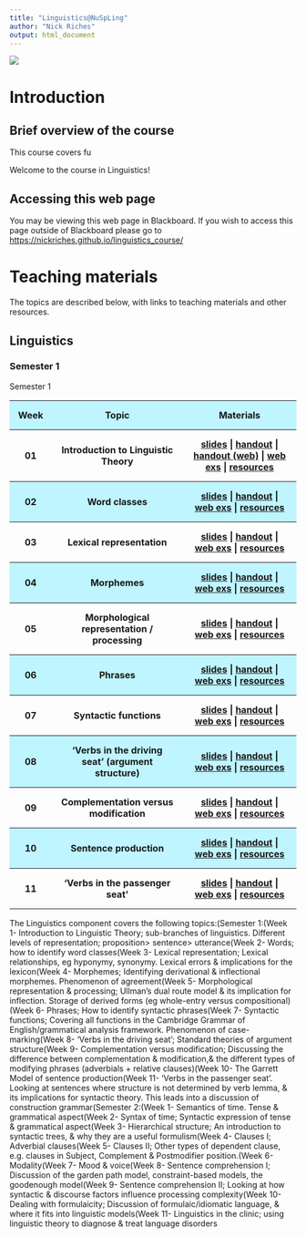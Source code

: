 ```yaml
---
title: "Linguistics@NuSpLing"
author: "Nick Riches"
output: html_document
---
```


![](images/two_heads.jpg)

# Introduction

## Brief overview of the course

This course covers fu

Welcome to the course in Linguistics!


## Accessing this web page

You may be viewing this web page in Blackboard. If you wish to access this page outside of Blackboard please go to [https://nickriches.github.io/linguistics_course/](https://nickriches.github.io/linguistics_course/)

# Teaching materials

The topics are described below, with links to teaching materials and other resources.

## Linguistics

### Semester 1

<style>

tr:nth-of-type(odd) {
      background-color:#bff5ff;
}

<!-- table, th, td { -->
<!--     border: 1px solid black; -->
<!--     border-collapse: collapse; -->
<!-- } -->
th, td {
    padding: 15px;
}
</style>

Semester 1

 <table style="width:100%">
  <tr><th>Week</th><th>Topic</th><th>Materials</th>
  <tr><th>01</th><th>Introduction to Linguistic Theory</th><th>[slides](slides/01 - Introduction.pdf) | [handout](handouts_word/01_-_Introduction.docx) | [handout (web)](handouts_html/01_-_Introduction.html) | [web exs](webex/01/01.html) | [resources]()</th>
  <tr><th>02</th><th>Word classes</th><th>[slides]() | [handout]() | [web exs]() | [resources]()</th>
  <tr><th>03</th><th>Lexical representation</th><th>[slides]() | [handout]() | [web exs]() | [resources]()</th>
  <tr><th>04</th><th>Morphemes</th><th>[slides]() | [handout]() | [web exs]() | [resources]()</th>
  <tr><th>05</th><th>Morphological representation / processing</th><th>[slides]() | [handout]() | [web exs]() | [resources]()</th>
  <tr><th>06</th><th>Phrases</th><th>[slides]() | [handout]() | [web exs]() | [resources]()</th>
  <tr><th>07</th><th>Syntactic functions</th><th>[slides]() | [handout]() | [web exs]() | [resources]()</th>
  <tr><th>08</th><th>'Verbs in the driving seat' (argument structure)</th><th>[slides]() | [handout]() | [web exs]() | [resources]()</th>
  <tr><th>09</th><th>Complementation versus modification</th><th>[slides]() | [handout]() | [web exs]() | [resources]()</th>
  <tr><th>10</th><th>Sentence production</th><th>[slides]() | [handout]() | [web exs]() | [resources]()</th>
  <tr><th>11</th><th>'Verbs in the passenger seat'</th><th>[slides]() | [handout]() | [web exs]() | [resources]()</th>
</table> 




The Linguistics component covers the following topics:(Semester 1:(Week 1- Introduction to Linguistic Theory; sub-branches of linguistics. Different levels of representation; proposition> sentence> utterance(Week 2- Words; how to identify word classes(Week 3- Lexical representation; Lexical relationships, eg hyponymy, synonymy. Lexical errors & implications for the lexicon(Week 4- Morphemes; Identifying derivational & inflectional morphemes. Phenomenon of agreement(Week 5- Morphological representation & processing; Ullman’s dual route model & its implication for inflection. Storage of derived forms (eg whole-entry versus compositional)(Week 6- Phrases; How to identify syntactic phrases(Week 7- Syntactic functions; Covering all functions in the Cambridge Grammar of English/grammatical analysis framework. Phenomenon of case-marking(Week 8- ‘Verbs in the driving seat’; Standard theories of argument structure(Week 9- Complementation versus modification; Discussing the difference between complementation & modification,& the different types of modifying phrases (adverbials + relative clauses)(Week 10- The Garrett Model of sentence production(Week 11- ‘Verbs in the passenger seat’. Looking at sentences where structure is not determined by verb lemma, & its implications for syntactic theory. This leads into a discussion of construction grammar(Semester 2:(Week 1- Semantics of time. Tense & grammatical aspect(Week 2- Syntax of time; Syntactic expression of tense & grammatical aspect(Week 3- Hierarchical structure; An introduction to syntactic trees, & why they are a useful formulism(Week 4- Clauses I; Adverbial clauses(Week 5- Clauses II; Other types of dependent clause, e.g. clauses in Subject, Complement & Postmodifier position.(Week 6- Modality(Week 7- Mood & voice(Week 8- Sentence comprehension I; Discussion of the garden path model, constraint-based models, the goodenough model(Week 9- Sentence comprehension II; Looking at how syntactic & discourse factors influence processing complexity(Week 10- Dealing with formulaicity; Discussion of formulaic/idiomatic language, & where it fits into linguistic models(Week 11- Linguistics in the clinic; using linguistic theory to diagnose & treat language disorders


